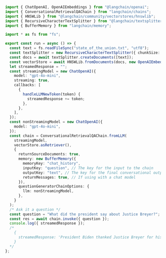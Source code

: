```typescript
import { ChatOpenAI, OpenAIEmbeddings } from "@langchain/openai";
import { ConversationalRetrievalQAChain } from "langchain/chains";
import { HNSWLib } from "@langchain/community/vectorstores/hnswlib";
import { RecursiveCharacterTextSplitter } from "@langchain/textsplitters";
import { BufferMemory } from "langchain/memory";

import * as fs from "fs";

export const run = async () => {
  const text = fs.readFileSync("state_of_the_union.txt", "utf8");
  const textSplitter = new RecursiveCharacterTextSplitter({ chunkSize: 1000 });
  const docs = await textSplitter.createDocuments([text]);
  const vectorStore = await HNSWLib.fromDocuments(docs, new OpenAIEmbeddings());
  let streamedResponse = "";
  const streamingModel = new ChatOpenAI({
    model: "gpt-4o-mini",
    streaming: true,
    callbacks: [
      {
        handleLLMNewToken(token) {
          streamedResponse += token;
        },
      },
    ],
  });
  const nonStreamingModel = new ChatOpenAI({
    model: "gpt-4o-mini",
  });
  const chain = ConversationalRetrievalQAChain.fromLLM(
    streamingModel,
    vectorStore.asRetriever(),
    {
      returnSourceDocuments: true,
      memory: new BufferMemory({
        memoryKey: "chat_history",
        inputKey: "question", // The key for the input to the chain
        outputKey: "text", // The key for the final conversational output of the chain
        returnMessages: true, // If using with a chat model
      }),
      questionGeneratorChainOptions: {
        llm: nonStreamingModel,
      },
    }
  );
  /* Ask it a question */
  const question = "What did the president say about Justice Breyer?";
  const res = await chain.invoke({ question });
  console.log({ streamedResponse });
  /*
    {
      streamedResponse: 'President Biden thanked Justice Breyer for his service, and honored him as an Army veteran, Constitutional scholar and retiring Justice of the United States Supreme Court.'
    }
  */
};
```
